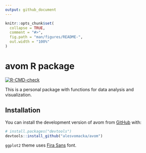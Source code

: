 ```yaml
---
output: github_document
---
```


<!-- README.md is generated from README.Rmd. Please edit that file -->

```r
knitr::opts_chunk$set(
  collapse = TRUE,
  comment = "#>",
  fig.path = "man/figures/README-",
  out.width = "100%"
)
```

# avom R package

<!-- badges: start -->
[![R-CMD-check](https://github.com/alesvomacka/avom/actions/workflows/R-CMD-check.yaml/badge.svg)](https://github.com/alesvomacka/avom/actions/workflows/R-CMD-check.yaml)
<!-- badges: end -->

This is a personal package with functions for data analysis and visualization.

## Installation

You can install the development version of avom from [GitHub](https://github.com/) with:

``` r
# install.packages("devtools")
devtools::install_github("alesvomacka/avom")
```

`ggplot2` theme uses [Fira Sans](https://fonts.google.com/specimen/Fira+Sans) font.
